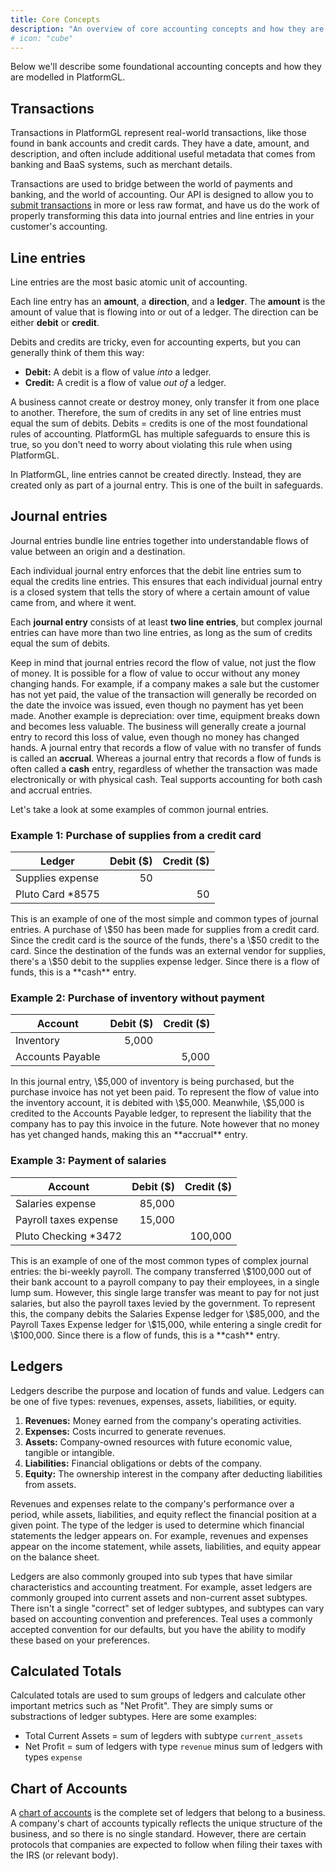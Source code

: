 ```yaml
---
title: Core Concepts
description: "An overview of core accounting concepts and how they are modeled in PlatformGL."
# icon: "cube"
---
```


Below we'll describe some foundational accounting concepts and how they are modelled in PlatformGL. 

## Transactions

Transactions in PlatformGL represent real-world transactions, like those found in bank accounts and credit cards. 
They have a date, amount, and description, and often include additional useful metadata that comes from banking and BaaS systems, 
such as merchant details.

Transactions are used to bridge between the world of payments and banking, and the world of accounting. 
Our API is designed to allow you to [submit transactions](/accounting_package/platform_gl/transactions/submitting) in more or less 
raw format, and have us do the work of properly transforming this data into journal entries and line entries in your customer's 
accounting.

## Line entries

Line entries are the most basic atomic unit of accounting.

Each line entry has an **amount**, a **direction**, and a **ledger**. The **amount** is the amount of value that is 
flowing into or out of a ledger. The direction can be either **debit** or **credit**.

Debits and credits are tricky, even for accounting experts, but you can generally think of them this way:

- **Debit:** A debit is a flow of value _into_ a ledger.
- **Credit:** A credit is a flow of value _out of_ a ledger.

A business cannot create or destroy money, only transfer it from one place to another. Therefore, the sum of credits in any set of 
line entries must equal the sum of debits. Debits = credits is one of the most foundational rules of accounting. 
PlatformGL has multiple safeguards to ensure this is true, so you don't need to worry about violating this rule when using PlatformGL.

In PlatformGL, line entries cannot be created directly. Instead, they are created only as part of a journal entry. 
This is one of the built in safeguards.

## Journal entries

Journal entries bundle line entries together into understandable flows of value between an origin and a destination.

Each individual journal entry enforces that the debit line entries sum to equal the credits line entries. This ensures that each 
individual journal entry is a closed system that tells the story of where a certain amount of value came from, and where it went.

Each **journal entry** consists of at least **two line entries**, but complex journal entries can have more than two line 
entries, as long as the sum of credits equal the sum of debits.

Keep in mind that journal entries record the flow of value, not just the flow of money. It is possible for a flow of value 
to occur without any money changing hands. For example, if a company makes a sale but the customer has not yet paid, the 
value of the transaction will generally be recorded on the date the invoice was issued, even though no payment has yet been made. 
Another example is depreciation: over time, equipment breaks down and becomes less valuable. The business will generally create a 
journal entry to record this loss of value, even though no money has changed hands. A journal entry that records a flow of value 
with no transfer of funds is called an **accrual**. Whereas a journal entry that records a flow of funds is often called a **cash** 
entry, regardless of whether the transaction was made electronically or with physical cash. Teal supports accounting for 
both cash and accrual entries.

Let's take a look at some examples of common journal entries.

### Example 1: Purchase of supplies from a credit card

| Ledger           | Debit ($) | Credit ($) |
| ---------------- | --------: | ---------: |
| Supplies expense |        50 |            |
| Pluto Card *8575 |           |         50 |

<Info>
This is an example of one of the most simple and common types of journal entries. A purchase of \$50 has been made for supplies 
from a credit card. Since the credit card is the source of the funds, there's a \$50 credit to the card. Since the destination 
of the funds was an external vendor for supplies, there's a \$50 debit to the supplies expense ledger. Since there is a flow of 
funds, this is a **cash** entry.
</Info>

### Example 2: Purchase of inventory without payment

| Account          | Debit ($) | Credit ($) |
| ---------------- | --------: | ---------: |
| Inventory        |     5,000 |            |
| Accounts Payable |           |      5,000 |

<Info>
In this journal entry, \$5,000 of inventory is being purchased, but the purchase invoice has not yet been paid. To represent the 
flow of value into the inventory account, it is debited with \$5,000. Meanwhile, \$5,000 is credited to the Accounts 
Payable ledger, to represent the liability that the company has to pay this invoice in the future. Note however that no 
money has yet changed hands, making this an **accrual** entry.
</Info>

### Example 3: Payment of salaries

| Account               | Debit ($) | Credit ($) |
| ---------------       | --------: | ---------: |
| Salaries expense      |    85,000 |            |
| Payroll taxes expense |    15,000 |            |
| Pluto Checking *3472  |           |    100,000 |

<Info>
This is an example of one of the most common types of complex journal entries: the bi-weekly payroll. The company transferred 
\$100,000 out of their bank account to a payroll company to pay their employees, in a single lump sum. However, this single 
large transfer was meant to pay for not just salaries, but also the payroll taxes levied by the government. To represent this, 
the company debits the Salaries Expense ledger for \$85,000, and the Payroll Taxes Expense ledger for \$15,000, while entering a 
single credit for \$100,000. Since there is a flow of funds, this is a **cash** entry.
</Info>

## Ledgers

Ledgers describe the purpose and location of funds and value. Ledgers can be one of five types: revenues, expenses, assets, 
liabilities, or equity.

1. **Revenues:** Money earned from the company's operating activities.
2. **Expenses:** Costs incurred to generate revenues.
3. **Assets:** Company-owned resources with future economic value, tangible or intangible.
4. **Liabilities:** Financial obligations or debts of the company.
5. **Equity:** The ownership interest in the company after deducting liabilities from assets.

Revenues and expenses relate to the company's performance over a period, while assets, liabilities, and equity reflect 
the financial position at a given point. The type of the ledger is used to determine which financial statements the ledger appears on. 
For example, revenues and expenses appear on the income statement, while assets, liabilities, and equity appear on the balance sheet. 

Ledgers are also commonly grouped into sub types that have similar characteristics and accounting treatment. For example, 
asset ledgers are commonly grouped into current assets and non-current asset subtypes. There isn't a single "correct" 
set of ledger subtypes, and subtypes can vary based on accounting convention and preferences. Teal uses a commonly accepted convention for our 
defaults, but you have the ability to modify these based on your preferences. 

## Calculated Totals

Calculated totals are used to sum groups of ledgers and calculate other important metrics such as "Net Profit". They are simply 
sums or substractions of 
ledger subtypes. Here are some examples: 
- Total Current Assets = sum of legders with subtype `current_assets`
- Net Profit = sum of ledgers with type `revenue` minus sum of ledgers with types `expense`

## Chart of Accounts

A [chart of accounts](/accounting_package/platform_gl/configuration/chart_of_accounts_config) is the complete set of ledgers that belong to a business. A company's 
chart of accounts typically reflects the unique structure of the business, and so there is no single standard. However, there 
are certain protocols that companies are expected to follow when filing their taxes with the IRS (or relevant body).

